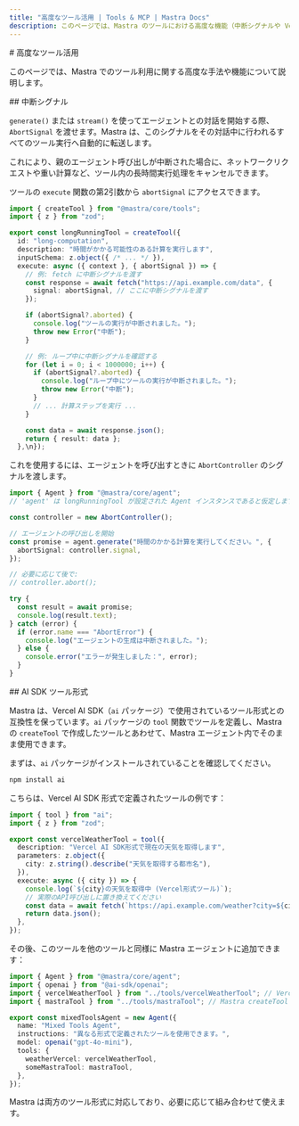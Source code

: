 ```yaml
---
title: "高度なツール活用 | Tools & MCP | Mastra Docs"
description: このページでは、Mastra のツールにおける高度な機能（中断シグナルや Vercel AI SDK のツール形式との互換性など）について説明します。
---
```


<div id="advanced-tool-usage">
  # 高度なツール活用
</div>

このページでは、Mastra でのツール利用に関する高度な手法や機能について説明します。

<div id="abort-signals">
  ## 中断シグナル
</div>

`generate()` または `stream()` を使ってエージェントとの対話を開始する際、`AbortSignal` を渡せます。Mastra は、このシグナルをその対話中に行われるすべてのツール実行へ自動的に転送します。

これにより、親のエージェント呼び出しが中断された場合に、ネットワークリクエストや重い計算など、ツール内の長時間実行処理をキャンセルできます。

ツールの `execute` 関数の第2引数から `abortSignal` にアクセスできます。

```typescript
import { createTool } from "@mastra/core/tools";
import { z } from "zod";

export const longRunningTool = createTool({
  id: "long-computation",
  description: "時間がかかる可能性のある計算を実行します",
  inputSchema: z.object({ /* ... */ }),
  execute: async ({ context }, { abortSignal }) => {
    // 例: fetch に中断シグナルを渡す
    const response = await fetch("https://api.example.com/data", {
      signal: abortSignal, // ここに中断シグナルを渡す
    });

    if (abortSignal?.aborted) {
      console.log("ツールの実行が中断されました。");
      throw new Error("中断");
    }

    // 例: ループ中に中断シグナルを確認する
    for (let i = 0; i < 1000000; i++) {
      if (abortSignal?.aborted) {
        console.log("ループ中にツールの実行が中断されました。");
        throw new Error("中断");
      }
      // ... 計算ステップを実行 ...
    }

    const data = await response.json();
    return { result: data };
  },\n});
```

これを使用するには、エージェントを呼び出すときに `AbortController` のシグナルを渡します。

```typescript
import { Agent } from "@mastra/core/agent";
// 'agent' は longRunningTool が設定された Agent インスタンスであると仮定します

const controller = new AbortController();

// エージェントの呼び出しを開始
const promise = agent.generate("時間のかかる計算を実行してください。", {
  abortSignal: controller.signal,
});

// 必要に応じて後で:
// controller.abort();

try {
  const result = await promise;
  console.log(result.text);
} catch (error) {
  if (error.name === "AbortError") {
    console.log("エージェントの生成は中断されました。");
  } else {
    console.error("エラーが発生しました：", error);
  }
}
```


<div id="ai-sdk-tool-format">
  ## AI SDK ツール形式
</div>

Mastra は、Vercel AI SDK（`ai` パッケージ）で使用されているツール形式との互換性を保っています。`ai` パッケージの `tool` 関数でツールを定義し、Mastra の `createTool` で作成したツールとあわせて、Mastra エージェント内でそのまま使用できます。

まずは、`ai` パッケージがインストールされていることを確認してください。

```bash npm2yarn copy
npm install ai
```

こちらは、Vercel AI SDK 形式で定義されたツールの例です：

```typescript title="src/mastra/tools/vercelWeatherTool.ts" copy
import { tool } from "ai";
import { z } from "zod";

export const vercelWeatherTool = tool({
  description: "Vercel AI SDK形式で現在の天気を取得します",
  parameters: z.object({
    city: z.string().describe("天気を取得する都市名"),
  }),
  execute: async ({ city }) => {
    console.log(`${city}の天気を取得中 (Vercel形式ツール)`);
    // 実際のAPI呼び出しに置き換えてください
    const data = await fetch(`https://api.example.com/weather?city=${city}`);
    return data.json();
  },
});
```

その後、このツールを他のツールと同様に Mastra エージェントに追加できます：

```typescript title="src/mastra/agents/mixedToolsAgent.ts"
import { Agent } from "@mastra/core/agent";
import { openai } from "@ai-sdk/openai";
import { vercelWeatherTool } from "../tools/vercelWeatherTool"; // Vercel AI SDK ツール
import { mastraTool } from "../tools/mastraTool"; // Mastra createTool ツール

export const mixedToolsAgent = new Agent({
  name: "Mixed Tools Agent",
  instructions: "異なる形式で定義されたツールを使用できます。",
  model: openai("gpt-4o-mini"),
  tools: {
    weatherVercel: vercelWeatherTool,
    someMastraTool: mastraTool,
  },
});
```

Mastra は両方のツール形式に対応しており、必要に応じて組み合わせて使えます。
